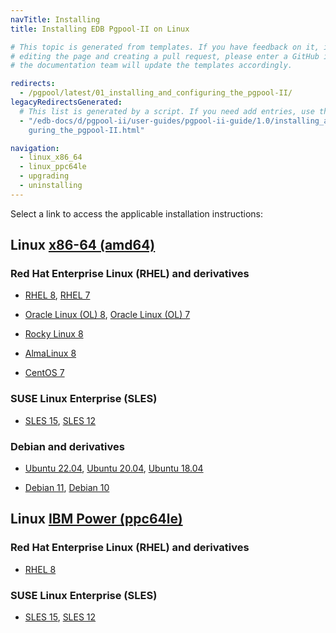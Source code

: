 ```yaml
---
navTitle: Installing
title: Installing EDB Pgpool-II on Linux

# This topic is generated from templates. If you have feedback on it, instead of
# editing the page and creating a pull request, please enter a GitHub issue and
# the documentation team will update the templates accordingly.

redirects:
  - /pgpool/latest/01_installing_and_configuring_the_pgpool-II/
legacyRedirectsGenerated:
  # This list is generated by a script. If you need add entries, use the `legacyRedirects` key.
  - "/edb-docs/d/pgpool-ii/user-guides/pgpool-ii-guide/1.0/installing_and_confi\
    guring_the_pgpool-II.html"

navigation:
  - linux_x86_64
  - linux_ppc64le
  - upgrading
  - uninstalling
---
```


Select a link to access the applicable installation instructions:

## Linux [x86-64 (amd64)](linux_x86_64)

### Red Hat Enterprise Linux (RHEL) and derivatives

- [RHEL 8](linux_x86_64/pgpool_rhel_8), [RHEL 7](linux_x86_64/pgpool_rhel_7)

- [Oracle Linux (OL) 8](linux_x86_64/pgpool_rhel_8), [Oracle Linux (OL) 7](linux_x86_64/pgpool_rhel_7)

- [Rocky Linux 8](linux_x86_64/pgpool_other_linux_8)

- [AlmaLinux 8](linux_x86_64/pgpool_other_linux_8)

- [CentOS 7](linux_x86_64/pgpool_centos_7)

### SUSE Linux Enterprise (SLES)

- [SLES 15](linux_x86_64/pgpool_sles_15), [SLES 12](linux_x86_64/pgpool_sles_12)

### Debian and derivatives

- [Ubuntu 22.04](linux_x86_64/pgpool_ubuntu_22), [Ubuntu 20.04](linux_x86_64/pgpool_ubuntu_20), [Ubuntu 18.04](linux_x86_64/pgpool_ubuntu_18)

- [Debian 11](linux_x86_64/pgpool_debian_11), [Debian 10](linux_x86_64/pgpool_debian_10)

## Linux [IBM Power (ppc64le)](linux_ppc64le)

### Red Hat Enterprise Linux (RHEL) and derivatives

- [RHEL 8](linux_ppc64le/pgpool_rhel_8)

### SUSE Linux Enterprise (SLES)

- [SLES 15](linux_ppc64le/pgpool_sles_15), [SLES 12](linux_ppc64le/pgpool_sles_12)
